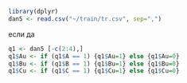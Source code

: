 ```r
library(dplyr)
dan5 <- read.csv("~/train/tr.csv", sep=",")
```
если да
```r
q1 <- dan5 [-c(2:4),]
q1$Au <- if (q1$A == 1) {q1$Au=1} else {q1$Au=0}
q1$Bu <- if (q1$B == 1) {q1$Bu=1} else {q1$Bu=0}
q1$Cu <- if (q1$C == 1) {q1$Cu=1} else {q1$Cu=0}
```
